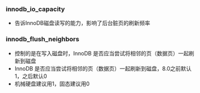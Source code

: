 ### innodb_io_capacity
* 告诉InnoDB磁盘读写的能力，影响了后台脏页的刷新频率
### innodb_flush_neighbors
* 控制的是在写入磁盘时，InnoDB 是否应当尝试将相邻的页（数据页）一起刷新到磁盘
* InnoDB 是否应当尝试将相邻的页（数据页）一起刷新到磁盘，8.0之前默认1，之后默认0
* 机械硬盘建议用1，固态建议用0
